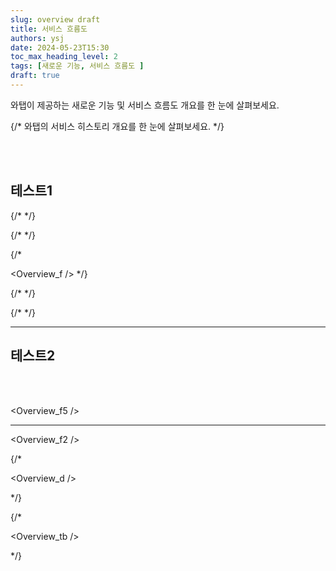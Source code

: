 ```yaml
---
slug: overview draft
title: 서비스 흐름도
authors: ysj
date: 2024-05-23T15:30
toc_max_heading_level: 2
tags: [새로운 기능, 서비스 흐름도 ]
draft: true
---
```





와탭이 제공하는 새로운 기능 및 서비스 흐름도 개요를 한 눈에 살펴보세요.

{/* 와탭의 서비스 히스토리 개요를 한 눈에 살펴보세요. */}

<br/>
<br/>


## 테스트1

<div class='history_overview'>

{/* <CustomListItem> */}

{/* <ChangelogComponent> */}

{/* 


<Overview_f />  */}

{/* </ChangelogComponent> */}

{/* </CustomListItem> */}


</div>

---

## 테스트2

<br/>
<br/>

<div class='history_overview' id='overview_test'>

<CustomListItem>

<ChangelogComponent>


<Overview_f5 />  

</ChangelogComponent>

</CustomListItem>


</div>

---


<Overview_f2 />  


{/* <div class='history_overview'>


<Overview_d />

</div> */}

{/* <div class='history_overview'>


<Overview_tb />

</div> */}